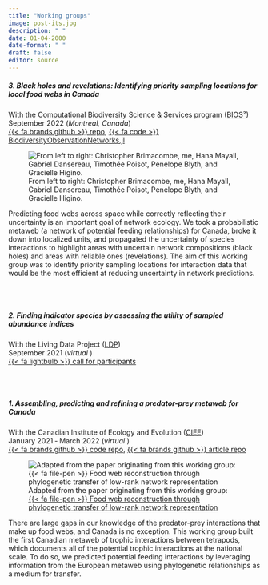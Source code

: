 ```yaml
---
title: "Working groups"
image: post-its.jpg
description: " " 
date: 01-04-2000
date-format: " "
draft: false
editor: source
---
```


##### 3. Black holes and revelations: Identifying priority sampling locations for local food webs in Canada
With the Computational Biodiversity Science & Services program ([BIOS²](https://bios2.usherbrooke.ca/))\
September 2022 (*Montreal, Canada*)\
[{{< fa brands github >}} repo](https://github.com/PoisotLab/BlackHolesAndRevelations),
[{{< fa code >}} BiodiversityObservationNetworks.jl](https://github.com/EcoJulia/BiodiversityObservationNetworks.jl)\

![From left to right: Christopher Brimacombe, me, Hana Mayall, Gabriel Dansereau, Timothée Poisot, Penelope Blyth, and Gracielle Higino.](blackholes.jpg)

Predicting food webs across space while correctly reflecting their uncertainty is an important goal of network ecology. We took a probabilistic metaweb (a network of potential feeding relationships) for Canada, broke it down into localized units, and propagated the uncertainty of species interactions to highlight areas with uncertain network compositions (black holes) and areas with reliable ones (revelations). The aim of this working group was to identify priority sampling locations for interaction data that would be the most efficient at reducing uncertainty in network predictions. 

<br>
<br>

##### 2. Finding indicator species by assessing the utility of sampled abundance indices
With the Living Data Project ([LDP](https://www.ciee-icee.ca/ldp.html))\
September 2021 (*virtual* )\
[{{< fa lightbulb >}} call for participants](https://www.ciee-icee.ca/wg2.html)

<br>
<br>

##### 1. Assembling, predicting and refining a predator-prey metaweb for Canada 
With the Canadian Institute of Ecology and Evolution ([CIEE](https://www.ciee-icee.ca/))\
January 2021 ‑ March 2022 (*virtual* )\
[{{< fa brands github >}} code repo](https://github.com/PoisotLab/MetawebTransferLearning),
[{{< fa brands github >}} article repo](https://github.com/PoisotLab/ms_metaweb_transfer)

![Adapted from the paper originating from this working group:\
[{{< fa file-pen >}} Food web reconstruction through phylogenetic transfer of low-rank network representation](https://doi.org/10.1111/2041-210X.13835)](metaweb_transfer.jpg)

There are large gaps in our knowledge of the predator-prey interactions that make up food webs, and Canada is no exception. This working group built the first Canadian metaweb of trophic interactions between tetrapods, which documents all of the potential trophic interactions at the national scale. To do so, we predicted potential feeding interactions by leveraging information from the European metaweb using phylogenetic relationships as a medium for transfer.